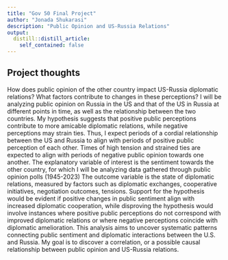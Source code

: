 ```yaml
---
title: "Gov 50 Final Project"
author: "Jonada Shukarasi"
description: "Public Opinion and US-Russia Relations"
output:
  distill::distill_article:
    self_contained: false
---
```




## Project thoughts

How does public opinion of the other country impact US-Russia diplomatic relations? What factors contribute to changes in these perceptions? 
I will be analyzing public opinion on Russia in the US and that of the US in Russia at different points in time, as well as the relationship between the two countries. My hypothesis suggests that positive public perceptions contribute to more amicable diplomatic relations, while negative perceptions may strain ties. Thus, I expect periods of a cordial relationship between the US and Russia to align with periods of positive public perception of each other. Times of high tension and strained ties are expected to align with periods of negative public opinion towards one another. The explanatory variable of interest is the sentiment towards the other country, for which I will be analyzing data gathered through public opinion polls (1945-2023) The outcome variable is the state of diplomatic relations, measured by factors such as diplomatic exchanges, cooperative initiatives, negotiation outcomes, tensions. Support for the hypothesis would be evident if positive changes in public sentiment align with increased diplomatic cooperation, while disproving the hypothesis would involve instances where positive public perceptions do not correspond with improved diplomatic relations or where negative perceptions coincide with diplomatic amelioration. This analysis aims to uncover systematic patterns connecting public sentiment and diplomatic interactions between the U.S. and Russia. My goal is to discover a correlation, or a possible causal relationship between public opinion and US-Russia relations. 
